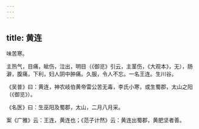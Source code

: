 ```yaml
---
---
---
```

title: 黄连
---



味苦寒。

主热气，目痛，眦伤，泣出，明目（《御览》引云，主茎伤，《大观本》，无），肠澼，腹痛，下利，妇人阴中肿痛。久服，令人不忘。一名王连。生川谷。

《吴普》曰：黄连，神农岐伯黄帝雷公苦无毒，李氏小寒，或生蜀郡，太山之阳（《御览》）。

《名医》曰：生巫阳及蜀郡，太山，二月八月采。

案《广雅》云：王连，黄连也；《范子计然》云：黄连出蜀郡，黄肥坚者善。